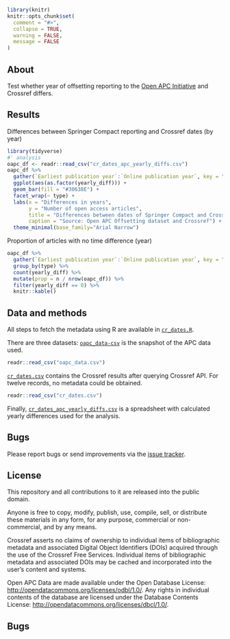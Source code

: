 
```r
library(knitr)
knitr::opts_chunk$set(
  comment = "#>",
  collapse = TRUE,
  warning = FALSE,
  message = FALSE
)
```

## About

Test whether year of offsetting reporting to the [Open APC Initiative](https://github.com/openapc/openapc-de) and Crossref differs.

## Results

Differences between Springer Compact reporting and Crossref dates (by year)

```r
library(tidyverse)
#' analysis
oapc_df <- readr::read_csv("cr_dates_apc_yearly_diffs.csv")
oapc_df %>% 
  gather(`Earliest publication year`:`Online publication year`, key = "type", value = "yearly_diff") %>%
  ggplot(aes(as.factor(yearly_diff))) + 
  geom_bar(fill = "#30638E") +
  facet_wrap(~ type) +
  labs(x = "Differences in years",
       y = "Number of open access articles",
       title = "Differences between dates of Springer Compact and Crossref reporting",
       caption = "Source: Open APC Offsetting dataset and Crossref") +
  theme_minimal(base_family="Arial Narrow")
```

Proportion of articles with no time difference (year)

```r
oapc_df %>% 
  gather(`Earliest publication year`:`Online publication year`, key = "type", value = "yearly_diff") %>%
  group_by(type) %>%
  count(yearly_diff) %>%
  mutate(prop = n / nrow(oapc_df)) %>%
  filter(yearly_diff == 0) %>%
  knitr::kable()
```

## Data and methods

All steps to fetch the metadata using R are available in [`cr_dates.R`](cr_dates.R). 

There are three datasets: [`oapc_data-csv`](oapc_data-csv) is the snapshot of the APC data used.

```r
readr::read_csv("oapc_data.csv")
```

[`cr_dates.csv`](cr_dates.csv) contains the Crossref results after querying Crossref API. For twelve records, no metadata could be obtained.

```r
readr::read_csv("cr_dates.csv")
```

Finally, [`cr_dates_apc_yearly_diffs.csv`](cr_dates_apc_yearly_diffs.csv) is a spreadsheet with calculated yearly differences used for the analysis.

## Bugs

Please report bugs or send improvements via the [issue tracker](https://github.com/njahn82/cr_dates/issues).


## License

This repository and all contributions to it are released into the public domain.

Anyone is free to copy, modify, publish, use, compile, sell, or distribute these materials in any form, for any purpose, commercial or non-commercial, and by any means.

Crossref asserts no claims of ownership to individual items of bibliographic metadata and associated Digital Object Identifiers (DOIs) acquired through the use of the Crossref Free Services. Individual items of bibliographic metadata and associated DOIs may be cached and incorporated into the user's content and systems.

Open APC Data are made available under the Open Database License: <http://opendatacommons.org/licenses/odbl/1.0/>. Any rights in individual contents of the database are licensed under the Database Contents License: <http://opendatacommons.org/licenses/dbcl/1.0/>.

## Bugs
